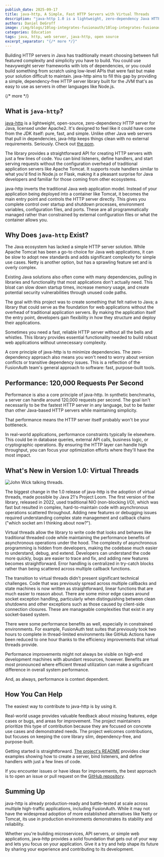 ```yaml
---
publish_date: 2025-09-17 
title: java-http, A Simple, Fast HTTP Servers with Virtual Threads
description: "java-http 1.0 is a lightweight, zero-dependency Java HTTP server library that uses virtual threads to achieve 120,000+ requests per second with maintainable, synchronous-style code."
authors: Daniel DeGroff
image: /img/blogs/10log-integrates-fusionauth/10log-integrates-fusionauth.png
categories: Education
tags: java, http, web server, java-http, open source
excerpt_separator: "{/* more */}"
---
```


Building HTTP servers in Java has traditionally meant choosing between full featured complexity and simplicity you have to build. You could use heavyweight server frameworks with lots of dependencies, or you could build something from scratch using low-level APIs that were fast but make your solution difficult to maintain. java-http aims to fill this gap by providing a simple, dependency-free HTTP server library built for the JVM that's as easy to use as servers in other languages like Node.js.

{/* more */}

## What is `java-http`?

[java-http](https://github.com/FusionAuth/java-http/) is a lightweight, open-source, zero-dependency HTTP server for Java, licensed under Apache2. It's designed to feel like it could have come from the JDK itself: pure, fast, and simple. Unlike other Java web servers that pull in dependencies, java-http keeps things clean with no external requirements. Seriously. Check out [the pom](https://github.com/FusionAuth/java-http/blob/main/pom.xml). 

The library provides a straightforward API for creating HTTP servers with just a few lines of code. You can bind listeners, define handlers, and start serving requests without the configuration overhead of traditional application servers like Apache Tomcat. It supports route handlers similar to what you'd find in Node.js or Flask, making it a pleasant surprise for Java developers and familiar for those coming from other ecosystems.

java-http inverts the traditional Java web application model. Instead of your application being deployed into a container like Tomcat, it becomes the main entry point and controls the HTTP server directly. This gives you complete control over startup and shutdown processes, environment variables, configuration files, and ports. These are all programmatically managed rather than constrained by external configuration files or what the container allows you.

## Why Does `java-http` Exist?

The Java ecosystem has lacked a simple HTTP server solution. While Apache Tomcat has been a go-to choice for Java web applications, it can be slow to adopt new standards and adds significant complexity for simple use cases. Netty is another option, but has a sprawling feature set and is overly complex.

Existing Java solutions also often come with many dependencies, pulling in libraries and functionality that most applications don't actually need. This bloat can slow down startup times, increase memory usage, and create potential security vulnerabilities through unused code paths.

The goal with this project was to create something that felt native to Java; a library that could serve as the foundation for web applications without the overhead of traditional application servers. By making the application itself the entry point, developers gain flexibility in how they structure and deploy their applications.

Sometimes you need a fast, reliable HTTP server without all the bells and whistles. This library provides essential functionality needed to build robust web applications without unnecessary complexity.

A core principle of java-http is to minimize dependencies. The zero-dependency approach also means you won't need to worry about version conflicts or transitive dependency issues. This is a reflection of the FusionAuth team's general approach to software: fast, purpose-built tools.

## Performance: 120,000 Requests Per Second

Performance is also a core principle of java-http. In synthetic benchmarks, a server can handle around 120,000 requests per second. The goal isn't necessarily to be the fastest HTTP server in any language, but to be faster than other Java-based HTTP servers while maintaining simplicity.

That performance means the HTTP server itself probably won't be your bottleneck.

In real-world applications, performance constraints typically lie elsewhere. This could be in database queries, external API calls, business logic, or cryptographic operations. By ensuring the HTTP layer can handle high throughput, you can focus your optimization efforts where they'll have the most impact.

## What's New in Version 1.0: Virtual Threads

![John Wick talking threads.](/img/blogs/java-http/john_wick_threads.png)

The biggest change in the 1.0 release of java-http is the adoption of virtual threads, made possible by Java 21's Project Loom. The first version of the library, released in 2022, used traditional NIO (non-blocking I/O), which was fast but resulted in complex, hard-to-maintain code with asynchronous operations scattered throughout. Adding new features or debugging issues required understanding complex state management and callback chains ("which socket am I thinking about now?").

Virtual threads allow the library to write code that looks and behaves like traditional threaded code while maintaining the performance benefits of asynchronous operations under the hood. The complexity of asynchronous programming is hidden from developers, making the codebase much easier to understand, debug, and extend. Developers can understand the code more quickly, bugs are easier to trace and fix, and adding new features becomes straightforward. Error handling is centralized in try-catch blocks rather than being scattered across multiple callback functions.

The transition to virtual threads didn't present significant technical challenges. Code that was previously spread across multiple callbacks and state machines is now written as straightforward, linear functions that are much easier to reason about. There are some minor edge cases around socket exception handling, particularly when distinguishing between clean shutdowns and other exceptions such as those caused by client-side connection closures. These are manageable complexities that exist in any socket-based system.

There were some performance benefits as well, especially in constrained environments. For example, FusionAuth test suites that previously took two hours to complete in thread-limited environments like GitHub Actions have been reduced to one hour thanks to the efficiency improvements that virtual threads provide.

Performance improvements might not always be visible on high-end development machines with abundant resources, however. Benefits are most pronounced where efficient thread utilization can make a significant difference in overall system performance.

And, as always, performance is context dependent.

## How You Can Help

The easiest way to contribute to java-http is by using it.

Real-world usage provides valuable feedback about missing features, edge cases or bugs, and areas for improvement. The project maintainers prioritize this type of contribution because they are focused on concrete use cases and demonstrated needs. The project welcomes contributions, but focuses on keeping the core library slim, dependency-free, and purpose-built.

Getting started is straightforward. [The project's README](https://github.com/FusionAuth/java-http/blob/main/README.md) provides clear examples showing how to create a server, bind listeners, and define handlers with just a few lines of code.

If you encounter issues or have ideas for improvements, the best approach is to open an issue or pull request on the [GitHub repository](https://github.com/FusionAuth/java-http/issues/).

## Summing Up

java-http is already production-ready and battle-tested at scale across multiple high-traffic applications, including FusionAuth. While it may not have the widespread adoption of more established alternatives like Netty or Tomcat, its use in production environments demonstrates its stability and reliability.

Whether you're building microservices, API servers, or simple web applications, java-http provides a solid foundation that gets out of your way and lets you focus on your application. Give it a try and help shape its future by sharing your experience and contributing to its development.

